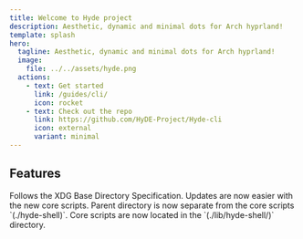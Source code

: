 ```yaml
---
title: Welcome to Hyde project
description: Aesthetic, dynamic and minimal dots for Arch hyprland!
template: splash
hero:
  tagline: Aesthetic, dynamic and minimal dots for Arch hyprland!
  image:
    file: ../../assets/hyde.png
  actions:
    - text: Get started
      link: /guides/cli/
      icon: rocket
    - text: Check out the repo
      link: https://github.com/HyDE-Project/Hyde-cli
      icon: external
      variant: minimal
---
```



## Features


<CardGrid stagger>
	<Card title="XDG Compliance" icon="seti:vala">
		Follows the XDG Base Directory Specification.
	</Card>
	<Card title="Easier core updates" icon="add-document">
		Updates are now easier with the new core scripts.
	</Card>
	<Card title="Separate parent directory" icon="seti:folder">
		Parent directory is now separate from the core scripts `(./hyde-shell)`.
	</Card>
	<Card title="New core scripts location" icon="seti:powershell">
		Core scripts are now located in the `(./lib/hyde-shell/)` directory.
	</Card>
</CardGrid>
